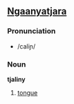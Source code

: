 ==[[Ngaanyatjara]]==
<!--
===Alternate Spellings===
*[[jaliny]]
-->
===Pronunciation===
*/caliɲ/
===Noun===
'''tjaliny'''

#[[tongue]]